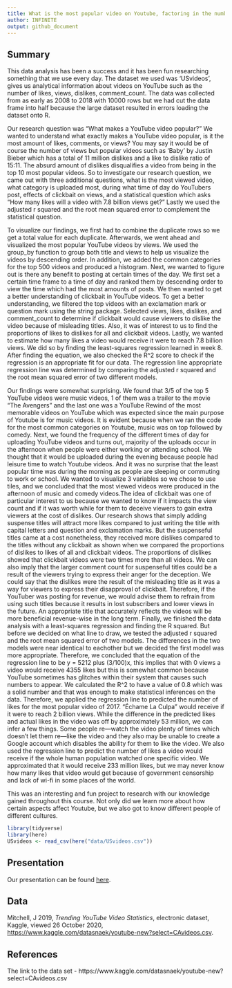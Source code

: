 ```yaml
---
title: What is the most popular video on Youtube, factoring in the number of views, comments, and likes.
author: INFINITE
output: github_document
---
```


## Summary

  This data analysis has been a success and it has been fun researching something that we use every day. The dataset we used was 'USvideos', gives us analytical information about videos on YouTube such as the number of likes, views, dislikes, comment_count. The data was collected from as early as 2008 to 2018 with 10000 rows but we had cut the data frame into half because the large dataset resulted in errors loading the dataset onto R. 
  
  Our research question was "What makes a YouTube video popular?" We wanted to understand what exactly makes a YouTube video popular, is it the most amount of likes, comments, or views? You may say it would be of course the number of views but popular videos such as 'Baby' by Justin Bieber which has a total of 11 million dislikes and a like to dislike ratio of 15:11. The absurd amount of dislikes disqualifies a video from being in the top 10 most popular videos. So to investigate our research question, we came out with three additional questions, what is the most viewed video, what category is uploaded most, during what time of day do YouTubers post, effects of clickbait on views, and a statistical question which asks "How many likes will a video with 7.8 billion views get?" Lastly we used the adjusted r squared and the root mean squared error to complement the statistical question.

  To visualize our findings, we first had to combine the duplicate rows so we get a total value for each duplicate. Afterwards, we went ahead and visualized the most popular YouTube videos by views. We used the group_by function to group both title and views to help us visualize the videos by descending order. In addition, we added the common categories for the top 500 videos and produced a histogram. Next, we wanted to figure out is there any benefit to posting at certain times of the day. We first set a certain time frame to a time of day and ranked them by descending order to view the time which had the most amounts of posts. We then wanted to get a better understanding of clickbait in YouTube videos. To get a better understanding, we filtered the top videos with an exclamation mark or question mark using the string package. Selected views, likes, dislikes, and comment_count to determine if clickbait would cause viewers to dislike the video because of misleading titles. Also, it was of interest to us to find the proportions of likes to dislikes for all and clickbait videos. Lastly, we wanted to estimate how many likes a video would receive it were to reach 7.8 billion views. We did so by finding the least-squares regression learned in week 8. After finding the equation, we also checked the R^2 score to check if the regression is an appropriate fit for our data. The regression line appropriate regression line was determined by comparing the adjusted r squared and the root mean squared error of two different models.

  Our findings were somewhat surprising. We found that 3/5 of the top 5 YouTube videos were music videos, 1 of them was a trailer to the movie "The Avengers" and the last one was a YouTube Rewind of the most memorable videos on YouTube which was expected since the main purpose of Youtube is for music videos. It is evident because when we ran the code for the most common categories on Youtube, music was on top followed by comedy. Next, we found the frequency of the different times of day for uploading YouTube videos and turns out, majority of the uploads occur in the afternoon when people were either working or attending school. We thought that it would be uploaded during the evening because people had leisure time to watch Youtube videos. And it was no surprise that the least popular time was during the morning as people are sleeping or commuting to work or school. We wanted to visualize 3 variables so we chose to use tiles, and we concluded that the most viewed videos were produced in the afternoon of music and comedy videos.The idea of clickbait was one of particular interest to us because we wanted to know if it impacts the view count and if it was worth while for them to deceive viewers to gain extra viewers at the cost of dislikes. Our research shows that simply adding suspense titles will attract more likes compared to just writing the title with capital letters and question and exclamation marks. But the suspenseful titles came at a cost nonetheless, they received more dislikes compared to the titles without any clickbait as shown when we compared the proportions of dislikes to likes of all and clickbait videos. The proportions of dislikes showed that clickbait videos were two times more than all videos. We can also imply that the larger comment count for suspenseful titles could be a result of the viewers trying to express their anger for the deception. We could say that the dislikes were the result of the misleading title as it was a way for viewers to express their disapproval of clickbait. Therefore, if the YouTuber was posting for revenue, we would advise them to refrain from using such titles because it results in lost subscribers and lower views in the future. An appropriate title that accurately reflects the videos will be more beneficial revenue-wise in the long term. Finally, we finished the data analysis with a least-squares regression and finding the R squared. But before we decided on what line to draw, we tested the adjusted r squared and the root mean squared error of two models. The differences in the two models were near identical to eachother but we decided the first model was more appropriate. Therefore, we concluded that the equation of the regression line to be y = 5212 plus (3/100)x, this implies that with 0 views a video would receive 4355 likes but this is somewhat common because YouTube sometimes has glitches within their system that causes such numbers to appear. We calculated the R^2 to have a value of 0.8 which was a solid number and that was enough to make statistical inferences on the data. Therefore, we applied the regression line to predicted the number of likes for the most popular video of 2017. "Échame La Culpa" would receive if it were to reach 2 billion views. While the difference in the predicted likes and actual likes in the video was off by approximately 53 million, we can infer a few things. Some people re—watch the video plenty of times which doesn't let them re—like the video and they also may be unable to create a Google account which disables the ability for them to like the video. We also used the regression line to predict the number of likes a video would receive if the whole human population watched one specific video. We approximated that it would receive 233 million likes, but we may never know how many likes that video would get because of government censorship and lack of wi-fi in some places of the world. 
  
  This was an interesting and fun project to research with our knowledge gained throughout this course. Not only did we learn more about how certain aspects affect Youtube, but we also got to know different people of different cultures. 

```r
library(tidyverse)
library(here)
USvideos <- read_csv(here("data/USvideos.csv"))
```

## Presentation

Our presentation can be found [here](presentation/presentation.html).

## Data 
Mitchell, J 2019, _Trending YouTube Video Statistics_, electronic dataset, Kaggle, viewed 26 October 2020, <https://www.kaggle.com/datasnaek/youtube-new?select=CAvideos.csv>.


## References

The link to the data set - 
https://www.kaggle.com/datasnaek/youtube-new?select=CAvideos.csv

